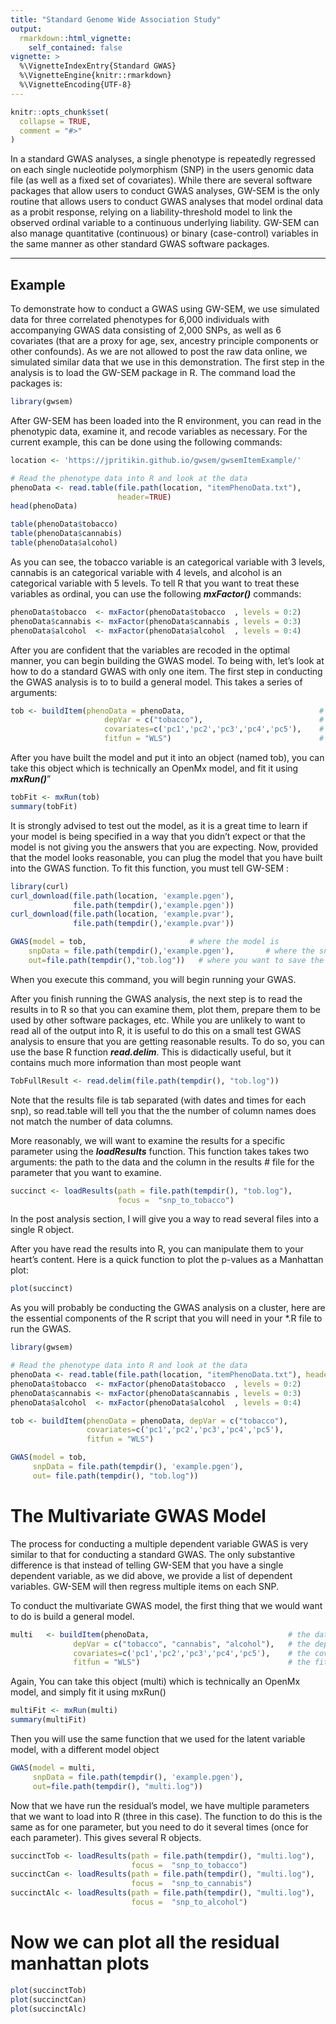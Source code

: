 ```yaml
---
title: "Standard Genome Wide Association Study"
output:
  rmarkdown::html_vignette:
    self_contained: false
vignette: >
  %\VignetteIndexEntry{Standard GWAS}
  %\VignetteEngine{knitr::rmarkdown}
  %\VignetteEncoding{UTF-8}
---
```


```r
knitr::opts_chunk$set(
  collapse = TRUE,
  comment = "#>"
)
```

In a standard GWAS analyses, a single phenotype is repeatedly regressed on each single nucleotide polymorphism (SNP) in the users genomic data file (as well as a fixed set of covariates). While there are several software packages that allow users to conduct GWAS analyses, GW-SEM is the only routine that allows users to conduct GWAS analyses that model ordinal data as a probit response, relying on a liability-threshold model to link the observed ordinal variable to a continuous underlying liability. GW-SEM can also manage quantitative (continuous) or binary (case-control) variables in the same manner as other standard GWAS software packages.

***
## Example
To demonstrate how to conduct a GWAS using GW-SEM, we use simulated data for three correlated phenotypes for 6,000 individuals with accompanying GWAS data consisting of 2,000 SNPs, as well as 6 covariates (that are a proxy for age, sex, ancestry principle components or other confounds). As we are not allowed to post the raw data online, we simulated similar data that we use in this demonstration. The first step in the analysis is to load the GW-SEM package in R.  The command load the packages is:

```r
library(gwsem)
```

After GW-SEM has been loaded into the R environment, you can read in the phenotypic data, examine it, and recode variables as necessary. For the current example, this can be done using the following commands:

```r
location <- 'https://jpritikin.github.io/gwsem/gwsemItemExample/'

# Read the phenotype data into R and look at the data
phenoData <- read.table(file.path(location, "itemPhenoData.txt"),
                        header=TRUE)
head(phenoData)

table(phenoData$tobacco)
table(phenoData$cannabis)
table(phenoData$alcohol)
```

As you can see, the tobacco variable is an categorical variable with 3 levels, cannabis is an categorical variable with 4 levels, and alcohol is an categorical variable with 5 levels. To tell R that you want to treat these variables as ordinal, you can use the following **_mxFactor()_** commands:


```r
phenoData$tobacco  <- mxFactor(phenoData$tobacco  , levels = 0:2)
phenoData$cannabis <- mxFactor(phenoData$cannabis , levels = 0:3)
phenoData$alcohol  <- mxFactor(phenoData$alcohol  , levels = 0:4)
```

After you are confident that the variables are recoded in the optimal manner, you can begin building the GWAS model. To being with, let's look at how to do a standard GWAS with only one item. The first step in conducting the GWAS analysis is to to build a general model. This takes a series of arguments: 

```r
tob <- buildItem(phenoData = phenoData,                              # the phenotypic data object
                     depVar = c("tobacco"),                          # the outcome or dependent variable 
                     covariates=c('pc1','pc2','pc3','pc4','pc5'),    # the necessary covariates
                     fitfun = "WLS")                                 # the fit function (WLS is much faster than ML)
```

After you have built the model and put it into an object (named tob), you can take this object which is technically an OpenMx model, and fit it using _**mxRun()**_"

```r
tobFit <- mxRun(tob)
summary(tobFit)
```

It is strongly advised to test out the model, as it is a great time to learn if your model is being specified in a way that you didn't expect or that the model is not giving you the answers that you are expecting. Now, provided that the model looks reasonable, you can plug the model that you have built into the GWAS function. To fit this function, you must tell GW-SEM :

```r
library(curl)
curl_download(file.path(location, 'example.pgen'),
              file.path(tempdir(),'example.pgen'))
curl_download(file.path(location, 'example.pvar'),
              file.path(tempdir(),'example.pvar'))

GWAS(model = tob,                       # where the model is
	snpData = file.path(tempdir(),'example.pgen'),       # where the snpData 
	out=file.path(tempdir(),"tob.log"))   # where you want to save the results
```

When you execute this command, you will begin running your GWAS.  

After you finish running the GWAS analysis, the next step is to read the results in to R so that you can examine them, plot them, prepare them to be used by other software packages, etc. While you are unlikely to want to read all of the output into R, it is useful to do this on a small test GWAS analysis to ensure that you are getting reasonable results. To do so, you can use the base R function **_read.delim_**.  This is didactically useful, but it contains much more information than most people want

```r
TobFullResult <- read.delim(file.path(tempdir(), "tob.log"))  
```
Note that the results file is tab separated (with dates and times for each snp), so read.table will tell you that the the number of column names does not match the number of data columns.


More reasonably, we will want to examine the results for a specific parameter using the _**loadResults**_ function. This function takes takes two arguments: the path to the data and the column in the results 
# file for the parameter that you want to examine.

```r
succinct <- loadResults(path = file.path(tempdir(), "tob.log"),
                        focus =  "snp_to_tobacco")
```

In the post analysis section, I will give you a way to read several files into a single R object.

After you have read the results into R, you can manipulate them to your heart's content.  Here is a quick function to plot the p-values as a Manhattan plot:

```r
plot(succinct)
```






As you will probably be conducting the GWAS analysis on a cluster, here are the essential components of the R script that you will need in your *.R file to run the GWAS.
```r
library(gwsem)

# Read the phenotype data into R and look at the data
phenoData <- read.table(file.path(location, "itemPhenoData.txt"), header=TRUE)
phenoData$tobacco  <- mxFactor(phenoData$tobacco  , levels = 0:2)
phenoData$cannabis <- mxFactor(phenoData$cannabis , levels = 0:3)
phenoData$alcohol  <- mxFactor(phenoData$alcohol  , levels = 0:4)

tob <- buildItem(phenoData = phenoData, depVar = c("tobacco"), 
                 covariates=c('pc1','pc2','pc3','pc4','pc5'),
                 fitfun = "WLS") 

GWAS(model = tob,
     snpData = file.path(tempdir(), 'example.pgen'),
     out= file.path(tempdir(), "tob.log"))
```

# The Multivariate GWAS Model

The process for conducting a multiple dependent variable GWAS is very similar to that for conducting a standard GWAS. The only substantive difference is that instead of telling GW-SEM that you have a single dependent variable, as we did above, we provide a list of dependent variables. GW-SEM will then regress multiple items on each SNP.

To conduct the multivariate GWAS model,  the first thing that we would want to do is build a general model. 

```r
multi   <- buildItem(phenoData,                               # the data object
              depVar = c("tobacco", "cannabis", "alcohol"),   # the dependent variables
              covariates=c('pc1','pc2','pc3','pc4','pc5'),    # the covariates
              fitfun = "WLS")                                 # the fit function
```

Again, You can take this object (multi) which is technically an OpenMx model, and simply fit it using mxRun() 

```r
multiFit <- mxRun(multi)
summary(multiFit)
```

Then you will use the same function that we used for the latent variable model, with a different model object

```r
GWAS(model = multi,
     snpData = file.path(tempdir(), 'example.pgen'),
     out=file.path(tempdir(), "multi.log"))
```

Now that we have run the residual's model, we have multiple parameters that we want to load into R (three in this case). The function to do this is the same as for one parameter, but you need to do it several times (once for each parameter). This gives several R objects.

```r
succinctTob <- loadResults(path = file.path(tempdir(), "multi.log"),
                           focus =  "snp_to_tobacco")
succinctCan <- loadResults(path = file.path(tempdir(), "multi.log"),
                           focus =  "snp_to_cannabis")
succinctAlc <- loadResults(path = file.path(tempdir(), "multi.log"),
                           focus =  "snp_to_alcohol")
```

# Now we can plot all the residual manhattan plots

```r
plot(succinctTob)
plot(succinctCan)
plot(succinctAlc)
```
